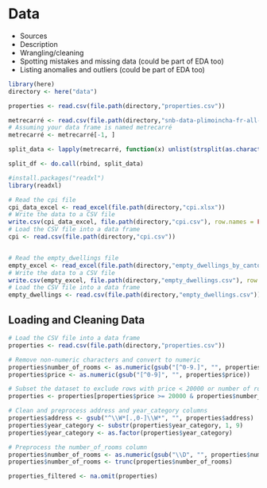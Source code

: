 # Data

* Sources
* Description
* Wrangling/cleaning
* Spotting mistakes and missing data (could be part of EDA too)
* Listing anomalies and outliers (could be part of EDA too)

```r
library(here)
directory <- here("data")

properties <- read.csv(file.path(directory,"properties.csv"))

metrecarré <- read.csv(file.path(directory,"snb-data-plimoincha-fr-all-20240321_0900.csv"))
# Assuming your data frame is named metrecarré
metrecarré <- metrecarré[-1, ]

split_data <- lapply(metrecarré, function(x) unlist(strsplit(as.character(x), ";")))

split_df <- do.call(rbind, split_data)
```

```r
#install.packages("readxl")
library(readxl)

# Read the cpi file
cpi_data_excel <- read_excel(file.path(directory,"cpi.xlsx"))
# Write the data to a CSV file
write.csv(cpi_data_excel, file.path(directory,"cpi.csv"), row.names = FALSE)
# Load the CSV file into a data frame
cpi <- read.csv(file.path(directory,"cpi.csv"))


# Read the empty_dwellings file
empty_excel <- read_excel(file.path(directory,"empty_dwellings_by_canton_1999-2023.xlsx"))
# Write the data to a CSV file
write.csv(empty_excel, file.path(directory,"empty_dwellings.csv"), row.names = FALSE)
# Load the CSV file into a data frame
empty_dwellings <- read.csv(file.path(directory,"empty_dwellings.csv"))
```


## Loading and Cleaning Data

```r
# Load the CSV file into a data frame
properties <- read.csv(file.path(directory,"properties.csv"))

# Remove non-numeric characters and convert to numeric
properties$number_of_rooms <- as.numeric(gsub("[^0-9.]", "", properties$number_of_rooms))
properties$price <- as.numeric(gsub("[^0-9]", "", properties$price))

# Subset the dataset to exclude rows with price < 20000 or number of rooms >= 25
properties <- properties[properties$price >= 20000 & properties$number_of_rooms < 25, ]

# Clean and preprocess address and year_category columns
properties$address <- gsub("^\\W*[.,0-]\\W*", "", properties$address)
properties$year_category <- substr(properties$year_category, 1, 9)
properties$year_category <- as.factor(properties$year_category)

# Preprocess the number_of_rooms column
properties$number_of_rooms <- as.numeric(gsub("\\D", "", properties$number_of_rooms))
properties$number_of_rooms <- trunc(properties$number_of_rooms)

properties_filtered <- na.omit(properties)
```

